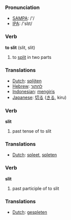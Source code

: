 === Pronunciation ===
*[[w:SAMPA|SAMPA]]: /'/
*[[w:IPA|IPA]]: /'slɪt/

=== Verb ===

'''to slit''' (slit, slit)

# to [[split]] in two parts

=== Translations ===
*[[Dutch]]: [[splijten]]
*[[Hebrew]]: [[לחתוך]]
*[[Indonesian]]: [[iris|mengiris]]
*[[Japanese]]: [[切る]] ([[きる]], kiru)

=== Verb ===

'''slit'''

# past tense of to slit

=== Translations ===
*[[Dutch]]: [[spleet]], [[spleten]]

=== Verb ===

'''slit'''

# past participle of to slit

=== Translations ===
*[[Dutch]]: [[gespleten]]